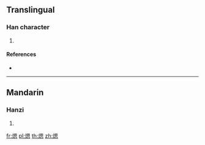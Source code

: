 {{character info/new}}
==Translingual==

===Han character===
{{Han char|rn=86|rad=火|as=10|sn=14|four=|canj=FWKP|ids=⿰火恩}}

# {{defn|Han|sort=火10}}

====References====
* {{Han ref|kx=0678.270|dkj=19274|hdz=32223.080|uh=717E|ud=29054}}

----

==Mandarin==

===Hanzi===
{{cmn-hanzi|pin=[[yūn]] ([[yun1]]), [[xī]] ([[xi1]])|wg=yun<sup>1</sup>, hsi<sup>1</sup>}}

# {{defn|lang=cmn|sort=火10}}

[[fr:煾]]
[[pl:煾]]
[[th:煾]]
[[zh:煾]]